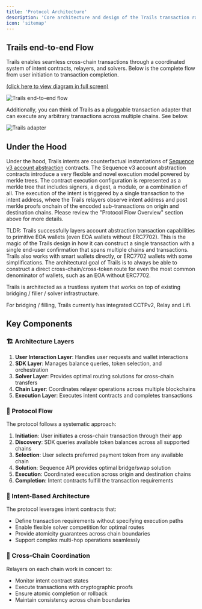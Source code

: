 ```yaml
---
title: 'Protocol Architecture'
description: 'Core architecture and design of the Trails transaction rails protocol'
icon: 'sitemap'
---
```


## Trails end-to-end Flow

Trails enables seamless cross-chain transactions through a coordinated system of intent contracts, relayers, and solvers. Below is the complete flow from user initiation to transaction completion.

<a href="https://mintlify.s3.us-west-1.amazonaws.com/anypay/images/trails-flow.svg" target="_blank">(click here to view diagram in full screen)</a>

![Trails end-to-end flow](../images/trails-flow.svg)


Additionally, you can think of Trails as a pluggable transaction adapter that can execute any arbitrary transactions across multiple chains. See below.

![Trails adapter](../images/trails-adapter.svg)

## Under the Hood

Under the hood, Trails intents are counterfactual instantiations of [Sequence v3 account abstraction](https://github.com/0xsequence/wallet-contracts-v3) contracts. The Sequence v3 account abstraction contracts introduce a very flexible and novel execution model powered by merkle trees. The contract execution configuration is represented as a merkle tree that includes signers, a digest, a module, or a combination of all. The execution of the intent is triggered by a single transaction to the intent address, where the Trails relayers observe intent address and post merkle proofs onchain of the encoded sub-transactions on origin and destination chains. Please review the "Protocol Flow Overview" section above for more details.

TLDR: Trails successfully layers account abstraction transaction capabilities to primitive EOA wallets (even EOA wallets without ERC7702). This is the magic of the Trails design in how it can construct a single transaction with a single end-user confirmation that spans multiple chains and transactions. Trails also works with smart wallets directly, or ERC7702 wallets with some simplifications. The architectural goal of Trails is to always be able to construct a direct cross-chain/cross-token route for even the most common denominator of wallets, such as an EOA without ERC7702.

Trails is architected as a trustless system that works on top of existing bridging / filler / solver infrastructure. 

For bridging / filling, Trails currently has integrated CCTPv2, Relay and Lifi.


## Key Components

### 🏗️ Architecture Layers

1. **User Interaction Layer**: Handles user requests and wallet interactions
2. **SDK Layer**: Manages balance queries, token selection, and orchestration
3. **Solver Layer**: Provides optimal routing solutions for cross-chain transfers
4. **Chain Layer**: Coordinates relayer operations across multiple blockchains
5. **Execution Layer**: Executes intent contracts and completes transactions


### 🔄 Protocol Flow

The protocol follows a systematic approach:

1. **Initiation**: User initiates a cross-chain transaction through their app
2. **Discovery**: SDK queries available token balances across all supported chains
3. **Selection**: User selects preferred payment token from any available chain
4. **Solution**: Sequence API provides optimal bridge/swap solution
5. **Execution**: Coordinated execution across origin and destination chains
6. **Completion**: Intent contracts fulfill the transaction requirements


### 🎯 Intent-Based Architecture

The protocol leverages intent contracts that:
- Define transaction requirements without specifying execution paths
- Enable flexible solver competition for optimal routes
- Provide atomicity guarantees across chain boundaries
- Support complex multi-hop operations seamlessly


### 🌉 Cross-Chain Coordination

Relayers on each chain work in concert to:
- Monitor intent contract states
- Execute transactions with cryptographic proofs
- Ensure atomic completion or rollback
- Maintain consistency across chain boundaries
